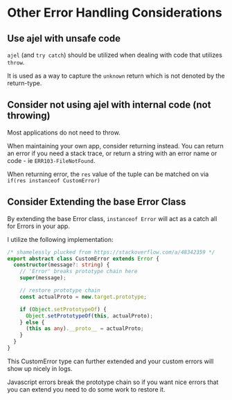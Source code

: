 # Other Error Handling Considerations
 
## Use ajel with unsafe code

`ajel` (and `try catch`) should be utilized when dealing with code that utilizes `throw`.

It is used as a way to capture the `unknown` return which is not denoted by the return-type.


## Consider not using ajel with internal code (not throwing)

Most applications do not need to throw. 

When maintaining your own app, consider returning  instead. You can return an error if you need a stack trace,
or return a string with an error name or code - ie `ERR103-FileNotFound`.

When returning error, the `res` value of the tuple can be matched on via `if(res instanceof CustomError)` 

## Consider Extending the base Error Class

By extending the base Error class, `instanceof Error` will act as a catch all for Errors in your app.

I utilize the following implementation:

```typescript
/* shamelessly plucked from https://stackoverflow.com/a/48342359 */
export abstract class CustomError extends Error {
  constructor(message?: string) {
    // 'Error' breaks prototype chain here
    super(message);

    // restore prototype chain
    const actualProto = new.target.prototype;

    if (Object.setPrototypeOf) {
      Object.setPrototypeOf(this, actualProto);
    } else {
      (this as any).__proto__ = actualProto;
    }
  }
}
```

This CustomError type can further extended and your custom errors
will show up nicely in logs.

Javascript errors break the prototype chain so if you want nice
errors that you can extend you need to do some work to restore it.


